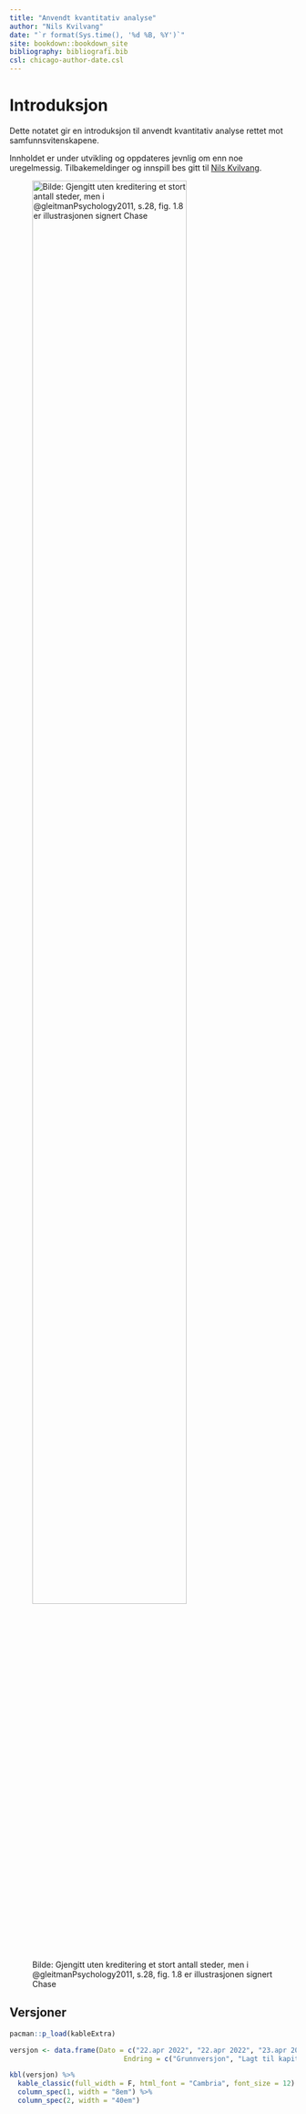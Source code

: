 ```yaml
--- 
title: "Anvendt kvantitativ analyse"
author: "Nils Kvilvang"
date: "`r format(Sys.time(), '%d %B, %Y')`"
site: bookdown::bookdown_site
bibliography: bibliografi.bib
csl: chicago-author-date.csl
---
```


# Introduksjon {.unnumbered}

Dette notatet gir en introduksjon til anvendt kvantitativ analyse rettet mot samfunnsvitenskapene. 

Innholdet er under utvikling og oppdateres jevnlig om enn noe uregelmessig. Tilbakemeldinger og innspill bes gitt til [Nils Kvilvang](mailto:nils.kvilvang@inn.no).

![Bilde: Gjengitt uten kreditering et stort antall steder, men i @gleitmanPsychology2011, s.28, fig. 1.8 er illustrasjonen signert Chase](Doubleblind.png){width=80%}

## Versjoner {.unnumbered}

```r

pacman::p_load(kableExtra)

versjon <- data.frame(Dato = c("22.apr 2022", "22.apr 2022", "23.apr 2022", "01.mai 2022", "01.mai 2022", "07.mai 2022", "09.mai 2022", "10.mai 2022", "12.mai 2022", "16.mai 2022", "23.mai 2022", "24.mai 2022", "04.juni 2022", "05.juni 2022", "06.juni 2022", "07.juni 2022", "08.juni 2022", "10.juni 2022", "12.juni 2022", "13.juni 2022", "18.juni 2022", "19.juni 2022", "20.juni 2022", "02.juli 2022", "05.juli 2022", "06.juli 2022", "08.juli 2022", "09.juli 2022", "11.juli 2022", "19.juli 2022", "23.juli 2022", "24.juli 2022"),
                            Endring = c("Grunnversjon", "Lagt til kapittel om regresjonsanalyse", "Oppdatert kode embedding av filer. Korrektur. Endret på rekkefølge to delkapitler.", "Lagt til PCA", "Oppdatert regresjonskapittel med flere analyser av uteliggere", "Lagt til delkapittel om Exploratory Factor Analysis", "	Rettet div. skrivefeil. Lagt til IV regresjon", "Eksempel på IV regresjon", "	Endret til summarytools for beskrivende statistikk", "Oppdatert histogrammer med ggplot2", "Lagt til delkapittel om CF", "	CV på multippel regresjon", "Nytt kapittel 2 (ikke komplett", "Oppdatert kapittel 2. Lagt til CLT og Chebyshev i vedlegg. Nytt kapittel 3. Nytt kapittel 4.", "Nytt kapittel 5.", "Deler av nytt delkapittel 6.", "Lagt til test av normalfordeling i kap.2.", "Lagt til delkapittel i t-tester. Komplettert kap 6 ANOVA med nytt delkapittel.", "Komplettert kap 6 ANOVA med siste delkapittel.", "Kapittel MANOVA", "Logistisk regresjon", "Ordinal og multinomial logistisk regresjon", "Lett revisjon innledningskapittel. ", "Mindre oppdateringer kap 1. Delvis innhold kap.12", "Kort forklaring om utregning av R^2. Endret rekkefølge kapitler. Start kap om maskinlæring.", "Polynomial regresjon lagt til", "SVR", "DTR", "Endret i regresjonsdel ML", "Lagt til i ML. Ryddet opp i kap 2, 3, 4, 5, 6 og 7. Lagt til nytt stoff i kap.4", "Lagt til i og redigert kap.9. Redigert kap 10, 11 og 12.", "Redigert kap 13. Redigert kap 14"))

kbl(versjon) %>%
  kable_classic(full_width = F, html_font = "Cambria", font_size = 12) %>%
  column_spec(1, width = "8em") %>%
  column_spec(2, width = "40em")

```

